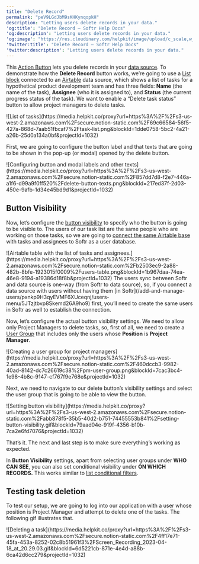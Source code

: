 ```yaml
---
title: "Delete Record"
permalink: "peV9LGdJbM9sKHKynqopkH"
description: "Letting users delete records in your data."
'og:title': "Delete Record – Softr Help Docs"
'og:description': "Letting users delete records in your data."
'og:image': "https://res.cloudinary.com/helpkit/image/upload/c_scale,w_700,q_auto/v1674219840/softrdocs_meta_OG_Image_Url_258f31c013.png"
'twitter:title': "Delete Record – Softr Help Docs"
'twitter:description': "Letting users delete records in your data."
---
```

This [Action Button](/actions/ntEfT9zSJk6aY54G6W5KGU/action-buttons-overview/idg8Fqf2kjFwcx6kyP3jNq) lets you delete records in your [data source](https://www.notion.so/4230abecf813402aa2926466c313290a). To demonstrate how the **Delete Record** button works, we’re going to use a [List block](/building-blocks/vikC2AWEpQGkZd4jGyoVxo/list-block/pQhPYuA28VXr5tLLFBcbCU) connected to an [Airtable](/data-sources/1YYStCJukT15Lh2j93qo9A/airtable/jHX7kfH7QvkVcELQvS3VoX) data source, which shows a list of tasks for a hypothetical product development team and has three fields: **Name** (the name of the task), **Assignee** (who it is assigned to), and **Status** (the current progress status of the task). We want to enable a “Delete task status” button to allow project managers to delete tasks.
<Frame caption="List of tasks">![List of tasks](https://media.helpkit.co/proxy?url=https%3A%2F%2Fs3-us-west-2.amazonaws.com%2Fsecure.notion-static.com%2F69c66584-56f5-427a-868d-7aab51fbcaf7%2Ftask-list.png&blockId=1dde0758-5bc2-4a21-a26b-25d0a134a0bf&projectId=1032)</Frame>

First, we are going to configure the button label and that texts that are going to be shown in the pop-up (or modal) opened by the delete button.
<Frame caption="Configuring button and modal labels and other texts">![Configuring button and modal labels and other texts](https://media.helpkit.co/proxy?url=https%3A%2F%2Fs3-us-west-2.amazonaws.com%2Fsecure.notion-static.com%2F857dd7d8-f2e7-446a-a1f6-d99a9f0ff520%2Fdelete-button-texts.png&blockId=217ed37f-2d03-450e-9afb-1d34e45bd9d1&projectId=1032)</Frame>

## Button Visibility

Now, let’s configure the [button visibility](/user-groups-and-permissions/3oA6AaFzUiePs2sW2TpYrF/action-button-visibility/tqpb8TkUD4U4DCAUA2hjKo) to specify who the button is going to be visible to. The users of our task list are the same people who are working on those tasks, so we are going to [connect the same Airtable base](/add-and-manage-users/pxnkp9H3qyEVMF6XUceqnj/syncing-users-with-a-data-source/hshRGygHr4T33EnaLntGf9) with tasks and assignees to Softr as a user database.
<Frame caption="Airtable table with the list of tasks and assignees.">![Airtable table with the list of tasks and assignees.](https://media.helpkit.co/proxy?url=https%3A%2F%2Fs3-us-west-2.amazonaws.com%2Fsecure.notion-static.com%2Fb2503ec9-2a88-482b-8bfe-1923015f0009%2Fusers-table.png&blockId=1b967daa-74ea-46e8-9194-a19386d18f8b&projectId=1032)</Frame>
<Tip>The users sync between Softr and data source is one-way (from Softr to data source), so, if you connect a data source with users without having them [in Softr](/add-and-manage-users/pxnkp9H3qyEVMF6XUceqnj/users-menu/5JTzjtbvp8Skemd26A9ho9) first, you’ll need to create the same users in Softr as well to establish the connection.</Tip>

Now, let’s configure the actual button visibility settings. We need to allow only Project Managers to delete tasks, so, first of all, we need to create a [User Group](/user-groups-and-permissions/3oA6AaFzUiePs2sW2TpYrF/user-groups/6XQfKMeKHUvBcAjKvLs3g3) that includes only the users whose **Position** is **Project Manager**.
<Frame caption="Creating a user group for project managers">![Creating a user group for project managers](https://media.helpkit.co/proxy?url=https%3A%2F%2Fs3-us-west-2.amazonaws.com%2Fsecure.notion-static.com%2F460dccb3-9982-40ad-8142-dc7c26619c38%2Fpm-user-group.png&blockId=7cac3bc4-1e98-4b8c-9147-cf767f9e768e&projectId=1032)</Frame>

Next, we need to navigate to our delete button’s visibility settings and select the user group that is going to be able to view the button.
<Frame caption="Setting button visibility">![Setting button visibility](https://media.helpkit.co/proxy?url=https%3A%2F%2Fs3-us-west-2.amazonaws.com%2Fsecure.notion-static.com%2Fabb878f5-35b5-40d2-b751-74455553b841%2Fsetting-button-visibility.gif&blockId=79aad04e-919f-4356-b10b-7ca2e6fd7076&projectId=1032)</Frame>

That’s it. The next and last step is to make sure everything’s working as expected.

<Tip>In **Button Visibility** settings, apart from selecting user groups under **WHO CAN SEE**, you can also set conditional visibility under **ON WHICH RECORDS.** This works similar to [list conditional filters](/user-groups-and-permissions/3oA6AaFzUiePs2sW2TpYrF/conditional-filters/mDnn7jnpPiYmJcT99jpt7m).</Tip>

## Testing task deletion

To test our setup, we are going to log into our application with a user whose position is Project Manager and attempt to delete one of the tasks. The following gif illustrates that.
<Frame caption="Deleting a task">![Deleting a task](https://media.helpkit.co/proxy?url=https%3A%2F%2Fs3-us-west-2.amazonaws.com%2Fsecure.notion-static.com%2F4ff17e71-45fa-453a-8252-02c8b51961f3%2FScreen_Recording_2023-04-18_at_20.29.03.gif&blockId=6d5221cb-871e-4e4d-a88b-6ca42d6cc279&projectId=1032)</Frame>